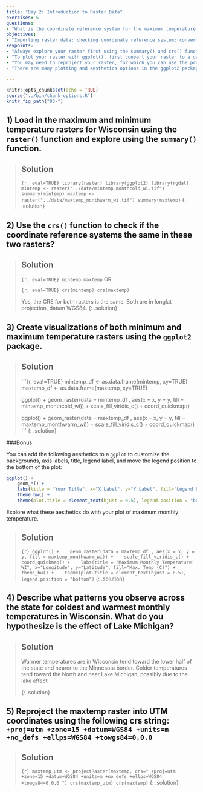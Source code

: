 ---
title: "Day 2: Introduction to Raster Data"
exercises: 5
questions:
- "What is the coordinate reference system for the maximum temperature raster? Is it the same as the coordinate reference system for the minimum temperature raster? Visually explore the patterns in minimum and maximum monthly temperature differs across Wisconsin.  Reproject the maxtemp raster into UTM coordinates"
objectives:
- "Importing raster data; checking coordinate reference system; converting crs"
keypoints:
- "Always explore your raster first using the summary() and crs() functions."
- "To plot your raster with ggplot(), first convert your raster to a data frame using the as.data.frame() function and specify the argument xy=TRUE."
- "You may need to reproject your raster, for which you can use the projectRaster() function."
- "There are many plotting and aesthetics options in the ggplot2 package for you to explore."

---

```{r setup, include=FALSE}
knitr::opts_chunk$set(echo = TRUE)
source("../bin/chunk-options.R")
knitr_fig_path("03-")
```


## 1) Load in the maximum and minimum temperature rasters  for Wisconsin using the `raster()` function and explore using the `summary()` function.



> ## Solution
> ```{r, eval=TRUE}
> library(raster)
> library(ggplot2)
> library(rgdal)
> mintemp <- raster("../data/mintemp_monthcold_wi.tif")
> summary(mintemp)
> maxtemp <- raster("../data/maxtemp_monthwarm_wi.tif")
> summary(maxtemp)
> ```
{: .solution}




## 2) Use the `crs()` function to check if the coordinate reference systems the same in these two rasters?


> ## Solution
> ```{r, eval=TRUE}
> mintemp
> maxtemp
> ```
> OR
> 
> ```{r, eval=TRUE}
> crs(mintemp)
> crs(maxtemp)
> ```
> 
> Yes, the CRS for both rasters is the same. Both are in longlat projection, datum WGS84.
{: .solution}



## 3) Create visualizations of both minimum and maximum temperature rasters using the `ggplot2` package.


> ## Solution
> ```{r, eval=TRUE}
> mintemp_df <- as.data.frame(mintemp, xy=TRUE)
> maxtemp_df <- as.data.frame(maxtemp, xy=TRUE)
> 
> ggplot() +
>    geom_raster(data = mintemp_df , aes(x = x, y = y, fill = mintemp_monthcold_wi)) +
>    scale_fill_viridis_c() +
>    coord_quickmap()
>
> ggplot() +
>    geom_raster(data = maxtemp_df , aes(x = x, y = y, fill = maxtemp_monthwarm_wi)) +
>    scale_fill_viridis_c() +
>    coord_quickmap()
> ```
{: .solution}

###Bonus

You can add the following aesthetics to a `ggplot` to customize the backgrounds, axis labels, title, legend label, and move the legend position to the bottom of the plot:



```{r, eval=FALSE}
ggplot() +
    geom_*() +
    labs(title = "Your Title", x="X Label", y="Y Label", fill="Legend Label") +
    theme_bw() +
    theme(plot.title = element_text(hjust = 0.5), legend.position = "bottom")

```

Explore what these aesthetics do with your plot of maximum monthly temperature.


> ## Solution
> ```{r}
> ggplot() +
>    geom_raster(data = maxtemp_df , aes(x = x, y = y, fill = maxtemp_monthwarm_wi)) +
>    scale_fill_viridis_c() +
>    coord_quickmap() +
>    labs(title = "Maximum Monthly Temperature: WI", x="Longitude", y="Latitude", fill="Max. Temp (C)") +
>    theme_bw() +
>    theme(plot.title = element_text(hjust = 0.5), legend.position = "bottom")
> ```
{: .solution}




## 4) Describe what patterns you observe across the state for coldest and warmest monthly temperatures in Wisconsin. What do you hypothesize is the effect of Lake Michigan?

> ## Solution
> Warmer temperatures are in Wisconsin tend toward the lower half of the state and nearer to the Minnesota border. Colder temperatures tend toward the North and near Lake Michigan, possibly due to the lake effect
>
{: .solution}

## 5) Reproject the maxtemp raster into UTM coordinates using the following crs string: ` +proj=utm +zone=15 +datum=WGS84 +units=m +no_defs +ellps=WGS84 +towgs84=0,0,0 `

> ## Solution
> ```{r}
> maxtemp_utm <- projectRaster(maxtemp, crs=" +proj=utm +zone=15 +datum=WGS84 +units=m +no_defs +ellps=WGS84 +towgs84=0,0,0 ")
> crs(maxtemp_utm)
> crs(maxtemp)
> ```
{: .solution}
